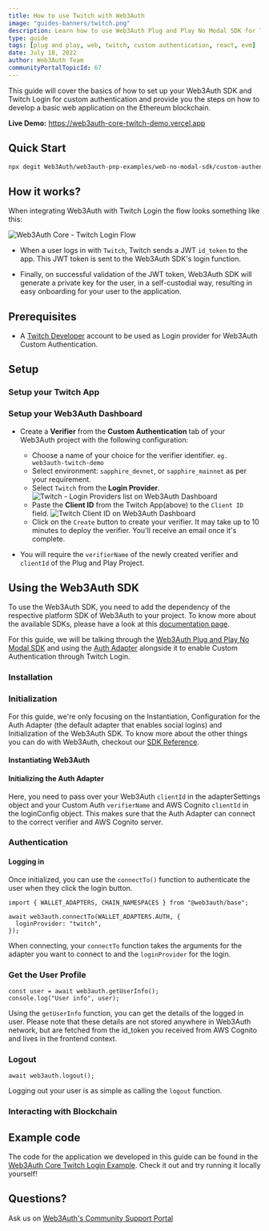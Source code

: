 ```yaml
---
title: How to use Twitch with Web3Auth
image: "guides-banners/twitch.png"
description: Learn how to use Web3Auth Plug and Play No Modal SDK for Twitch Custom Authentication.
type: guide
tags: [plug and play, web, twitch, custom authentication, react, evm]
date: July 18, 2022
author: Web3Auth Team
communityPortalTopicId: 67
---
```



<SEO
  title="How to use Twitch with Web3Auth"
  description="Learn how to use Web3Auth Plug and Play No Modal SDK  for Twitch Custom Authentication."
  image="https://web3auth.io/docs/guides-banners/twitch.png"
  slug="/guides/twitch"
/>

This guide will cover the basics of how to set up your Web3Auth SDK and Twitch Login for custom
authentication and provide you the steps on how to develop a basic web application on the Ethereum
blockchain.

**Live Demo:** https://web3auth-core-twitch-demo.vercel.app

## Quick Start

```bash
npx degit Web3Auth/web3auth-pnp-examples/web-no-modal-sdk/custom-authentication/single-verifier-examples/twitch-no-modal-example w3a-twitch-demo && cd w3a-twitch-demo && npm install && npm run start
```

## How it works?

When integrating Web3Auth with Twitch Login the flow looks something like this:

![Web3Auth Core - Twitch Login Flow](/images/implicit-flow.svg)

- When a user logs in with `Twitch`, Twitch sends a JWT `id_token` to the app. This JWT token is
  sent to the Web3Auth SDK's login function.

- Finally, on successful validation of the JWT token, Web3Auth SDK will generate a private key for
  the user, in a self-custodial way, resulting in easy onboarding for your user to the application.

## Prerequisites

<Web3AuthPrerequisites />

- A [Twitch Developer](https://dev.twitch.tv/console/apps/create) account to be used as Login
  provider for Web3Auth Custom Authentication.

## Setup

### Setup your Twitch App

<SetupTwitch />

### Setup your Web3Auth Dashboard

<SetupWeb3AuthDashboard />

- Create a **Verifier** from the **Custom Authentication** tab of your Web3Auth project with the
  following configuration:

  - Choose a name of your choice for the verifier identifier. `eg. web3auth-twitch-demo`
  - Select environment: `sapphire_devnet`, or `sapphire_mainnet` as per your requirement.
  - Select `Twitch` from the **Login Provider**.
    ![Twitch - Login Providers list on Web3Auth Dashboard](/images/dashboard/create-verifier.png)
  - Paste the **Client ID** from the Twitch App(above) to the `Client ID` field.
    ![Twitch Client ID on Web3Auth Dashboard](/images/dashboard/create-verifier-twitch.png)
  - Click on the `Create` button to create your verifier. It may take up to 10 minutes to deploy the
    verifier. You'll receive an email once it's complete.

- You will require the `verifierName` of the newly created verifier and `clientId` of the Plug and
  Play Project.

## Using the Web3Auth SDK

To use the Web3Auth SDK, you need to add the dependency of the respective platform SDK of Web3Auth
to your project. To know more about the available SDKs, please have a look at this
[documentation page](/sdk).

For this guide, we will be talking through the
[Web3Auth Plug and Play No Modal SDK](/sdk/pnp/web/no-modal) and using the
[Auth Adapter](/sdk/pnp/web/adapters/auth) alongside it to enable Custom Authentication through
Twitch Login.

<SetupBaseProject />

### Installation

<Installation />

### Initialization

<InitializationIntro />

For this guide, we're only focusing on the Instantiation, Configuration for the Auth Adapter (the
default adapter that enables social logins) and Initialization of the Web3Auth SDK. To know more
about the other things you can do with Web3Auth, checkout our
[SDK Reference](/sdk/pnp/web/no-modal).

#### Instantiating Web3Auth

<InstantiationWeb3Auth />

#### Initializing the Auth Adapter

<AuthConfigCodeTwitch />

Here, you need to pass over your Web3Auth `clientId` in the adapterSettings object and your Custom
Auth `verifierName` and AWS Cognito `clientId` in the loginConfig object. This makes sure that the
Auth Adapter can connect to the correct verifier and AWS Cognito server.

<InitializationWeb3Auth />

### Authentication

#### Logging in

Once initialized, you can use the `connectTo()` function to authenticate the user when they click
the login button.

```tsx
import { WALLET_ADAPTERS, CHAIN_NAMESPACES } from "@web3auth/base";

await web3auth.connectTo(WALLET_ADAPTERS.AUTH, {
  loginProvider: "twitch",
});
```

When connecting, your `connectTo` function takes the arguments for the adapter you want to connect
to and the `loginProvider` for the login.

### Get the User Profile

```tsx
const user = await web3auth.getUserInfo();
console.log("User info", user);
```

Using the `getUserInfo` function, you can get the details of the logged in user. Please note that
these details are not stored anywhere in Web3Auth network, but are fetched from the id_token you
received from AWS Cognito and lives in the frontend context.

### Logout

```tsx
await web3auth.logout();
```

Logging out your user is as simple as calling the `logout` function.

### Interacting with Blockchain

<InteractingWithBlockchain />

## Example code

The code for the application we developed in this guide can be found in the
[Web3Auth Core Twitch Login Example](https://github.com/Web3Auth/web3auth-pnp-examples/tree/main/web-no-modal-sdk/custom-authentication/single-verifier-examples/twitch-no-modal-example).
Check it out and try running it locally yourself!

## Questions?

Ask us on [Web3Auth's Community Support Portal](https://web3auth.io/community)
